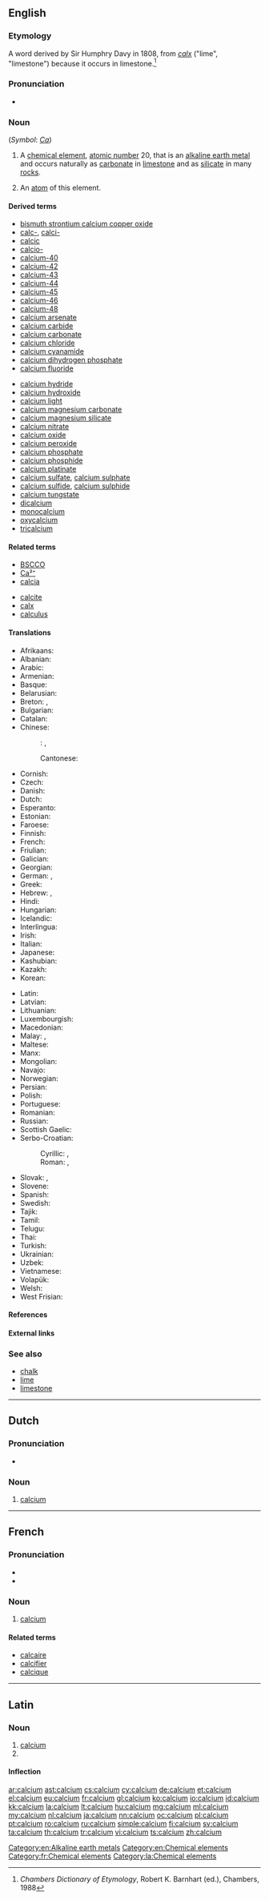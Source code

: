 ==English==

{{elements|Ca|potassium|K|scandium|Sc}}

===Etymology===
A {{etyl|NL.|en}} word derived by Sir Humphry Davy in 1808, from {{etyl|la|en}} ''[[calx]]'' ("lime", "limestone") because it occurs in limestone.<ref>''Chambers Dictionary of Etymology'', Robert K. Barnhart (ed.), Chambers, 1988</ref>

===Pronunciation===
* {{audio|en-us-calcium.ogg|Audio (US)}}

===Noun===
{{wikipedia}}
{{en-noun|~}} (''Symbol'': ''[[Ca]]'')

# A [[chemical element]], [[atomic number]] 20, that is an [[alkaline earth metal]] and occurs naturally as [[carbonate]] in [[limestone]] and as [[silicate]] in many [[rock]]s.
# {{context|countable|lang=en}} An [[atom]] of this element.

====Derived terms====
{{der-top}}
* [[bismuth strontium calcium copper oxide]]
* [[calc-]], [[calci-]]
* [[calcic]]
* [[calcio-]]
* [[calcium-40]]
* [[calcium-42]]
* [[calcium-43]]
* [[calcium-44]]
* [[calcium-45]]
* [[calcium-46]]
* [[calcium-48]]
* [[calcium arsenate]]
* [[calcium carbide]]
* [[calcium carbonate]]
* [[calcium chloride]]
* [[calcium cyanamide]]
* [[calcium dihydrogen phosphate]]
* [[calcium fluoride]]
{{der-mid}}
* [[calcium hydride]]
* [[calcium hydroxide]]
* [[calcium light]]
* [[calcium magnesium carbonate]]
* [[calcium magnesium silicate]]
* [[calcium nitrate]]
* [[calcium oxide]]
* [[calcium peroxide]]
* [[calcium phosphate]]
* [[calcium phosphide]]
* [[calcium platinate]]
* [[calcium sulfate]], [[calcium sulphate]]
* [[calcium sulfide]], [[calcium sulphide]]
* [[calcium tungstate]]
* [[dicalcium]]
* [[monocalcium]]
* [[oxycalcium]]
* [[tricalcium]]
{{der-bottom}}

====Related terms====
{{rel-top}}
* [[BSCCO]]
* [[Ca²⁺]]
* [[calcia]]
{{rel-mid}}
* [[calcite]]
* [[calx]]
* [[calculus]]
{{rel-bottom}}

====Translations====
{{trans-top|chemical element of atomic number 20}}
* Afrikaans: {{t-|af|kalsium}}
* Albanian: {{t+|sq|kalcium}}
* Arabic: {{t-|ar|كلسيوم|tr=kálsiyum|m}}
* Armenian: {{t-|hy|կալցիում|tr=kalcʿium}}
* Basque: {{t+|eu|kaltzio}}
* Belarusian: {{t-|be|кальцый|m|tr=kál'tsyj|sc=Cyrl}}
* Breton: {{t-|br|kalsiom}}, {{t-|br|kalkiom|m}}
* Bulgarian: {{t+|bg|калций|m|tr=káltsij}}
* Catalan: {{t+|ca|calci}}
* Chinese:
*: {{ttbc|cmn}}: {{t|cmn|鈣|sc=Hani}}, {{t|cmn|钙|tr=gài|sc=Hani}} <!-- was "Chinese"; please verify correctness, check script variant (|sc=Hant or |sc=Hans; see [[Template:t/documentation]]) -->
*: Cantonese: {{tø|yue|鈣|tr=koi3|sc=Hani}}
* Cornish: {{t-|kw|calcyum}}
* Czech: {{t+|cs|vápník}}
* Danish: {{t-|da|kalcium}}
* Dutch: {{t+|nl|calcium|n}}
* Esperanto: {{t+|eo|kalcio}}
* Estonian: {{t-|et|kaltsium}}
* Faroese: {{t-|fo|kalsium}}
* Finnish: {{t+|fi|kalsium}}
* French: {{t+|fr|calcium|m}}
* Friulian: {{tø|fur|calci}}
* Galician: {{t+|gl|calcio}}
* Georgian: {{t-|ka|კალციუმი|tr=kalts'iumi|sc=Geor}}
* German: {{t+|de|Kalzium|n}}, {{t+|de|Calcium|n}}
* Greek: {{t+|el|ασβέστιο|n|tr=asvéstio}}
* Hebrew: {{t+|he|סידן|tr=sidán}}, {{t-|he|קלציום|tr=qáltzium}}
* Hindi: {{t-|hi|चूर्णातु|tr=choornaatu|sc=Deva}}
* Hungarian: {{t+|hu|kalcium}}
* Icelandic: {{t+|is|kalsín}}
* Interlingua: {{t-|ia|calcium}}
* Irish: {{t+|ga|cailciam}}
* Italian: {{t+|it|calcio|m}}
* Japanese: {{t+|ja|カルシウム|tr=karushiumu}}
* Kashubian: {{t-|csb|kalcéń}}
* Kazakh: {{t-|kk|кальций|tr=kal'tsij|sc=Cyrl}}
* Korean: {{t+|ko|칼슘|tr=kalsyum|sc=Kore}}
{{trans-mid}}
* Latin: {{t+|la|calcium|n}}
* Latvian: {{t-|lv|kalcijs}}
* Lithuanian: {{t+|lt|kalcis}}
* Luxembourgish: {{t-|lb|Kalzium}}
* Macedonian: {{t-|mk|калциум|m|tr=káltsium|sc=Cyrl}}
* Malay: {{t-|ms|kalsium}}, {{t-|ms|zat kapur}}
* Maltese: {{t-|mt|kalċju}}
* Manx: {{t-|gv|kelkium}}
* Mongolian: {{t-|mn|кальци|tr=kal'tsi|sc=Cyrl}}
* Navajo: {{tø|nv|káálsiiyin}}
* Norwegian: {{t+|no|kalsium}}
* Persian: {{t+|fa|کلسیم|tr=kalsiom}}
* Polish: {{t+|pl|wapń|m}}
* Portuguese: {{t+|pt|cálcio|m}}
* Romanian: {{t+|ro|calciu|n}}
* Russian: {{t+|ru|кальций|m|tr=kál’cij}}
* Scottish Gaelic: {{t-|gd|cailceam|m}}
* Serbo-Croatian:
*: Cyrillic: {{t-|sh|калциjум|m}}, {{t-|sh|калциj|m}}
*: Roman: {{t-|sh|kalcijum}}, {{t-|sh|kalcij}}
* Slovak: {{t-|sk|vápník}}, {{t-|sk|vápnik}}
* Slovene: {{t+|sl|kalcij}}
* Spanish: {{t+|es|calcio|m}}
* Swedish: {{t+|sv|kalcium|n}}
* Tajik: {{t-|tg|калсий|tr=kalci'}}
* Tamil: {{t-|ta|சுண்ணியம்|tr=chuNNiyam|sc=Taml}}
* Telugu: {{t+|te|సున్నము|tr=sunnamu|sc=Telu}}
* Thai: {{t-|th|แคลเซียม|tr=khælsiam|sc=Thai}}
* Turkish: {{t+|tr|kalsiyum}}
* Ukrainian: {{t-|uk|кальцiй|m|tr=kál'tsij|sc=Cyrl}}
* Uzbek: {{qualifier|kal'tsiy}} {{t-|uz|кальций}}
* Vietnamese: {{t-|vi|canxi}}
* Volapük: {{t+|vo|kalsin}}
* Welsh: {{t+|cy|calsiwm}}
* West Frisian: {{t-|fy|kalsium}}
{{trans-bottom}}

====References====
<references/>

====External links====
{{Wikisource1911Enc|Calcium}}

===See also===
* [[chalk]]
* [[lime]]
* [[limestone]]

[[Category:en:Alkaline earth metals]]
[[Category:en:Chemical elements]]

----

==Dutch==
{{wikipedia|lang=nl}}
{{elements|Ca|kalium|K|scandium|Sc|lang=nl}}

===Pronunciation===
* {{audio|Nl-calcium.ogg|Audio}}

===Noun===
{{nl-noun|n|-|-}}

# [[#English|calcium]]

----

==French==
{{wikipedia|lang=fr}}

===Pronunciation===
* {{IPA|/kal.sjɔm/|lang=fr}}
* {{audio|Fr-calcium.ogg|Audio}}

===Noun===
{{fr-noun|m|-}}

# [[calcium#English|calcium]]

====Related terms====
* [[calcaire]]
* [[calcifier]]
* [[calcique]]

[[Category:fr:Chemical elements]]

----

==Latin==
{{wikipedia|lang=la}}

===Noun===
{{la-noun|calcium|calcii|calciī|n|second}}

# [[#English|calcium]]
# {{inflection of|calx||gen|p|lang=la}}

====Inflection====
{{la-decl-2nd-N|calci}}

[[Category:la:Chemical elements]]

[[ar:calcium]]
[[ast:calcium]]
[[cs:calcium]]
[[cy:calcium]]
[[de:calcium]]
[[et:calcium]]
[[el:calcium]]
[[eu:calcium]]
[[fr:calcium]]
[[gl:calcium]]
[[ko:calcium]]
[[io:calcium]]
[[id:calcium]]
[[kk:calcium]]
[[la:calcium]]
[[lt:calcium]]
[[hu:calcium]]
[[mg:calcium]]
[[ml:calcium]]
[[my:calcium]]
[[nl:calcium]]
[[ja:calcium]]
[[nn:calcium]]
[[oc:calcium]]
[[pl:calcium]]
[[pt:calcium]]
[[ro:calcium]]
[[ru:calcium]]
[[simple:calcium]]
[[fi:calcium]]
[[sv:calcium]]
[[ta:calcium]]
[[th:calcium]]
[[tr:calcium]]
[[vi:calcium]]
[[ts:calcium]]
[[zh:calcium]]